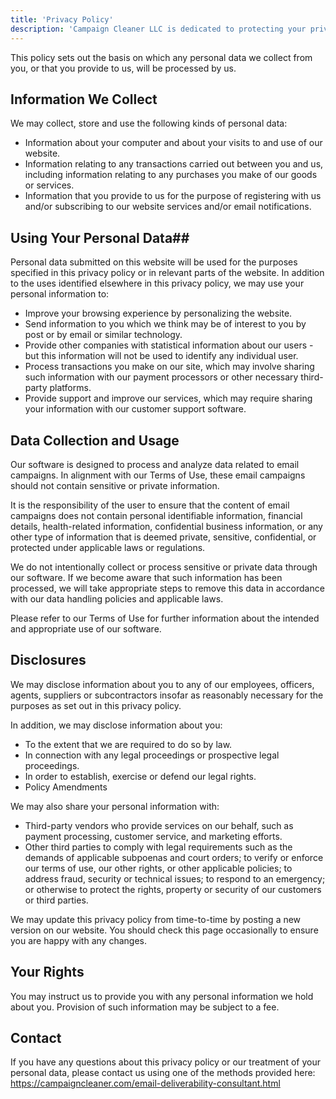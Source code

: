 ```yaml
---
title: 'Privacy Policy'
description: 'Campaign Cleaner LLC is dedicated to protecting your privacy. Learn how we safeguard your personal information and ensure compliance with privacy regulations.'
---
```


This policy sets out the basis on which any personal data we collect from you, or that you provide to us, will be processed by us.

## Information We Collect ##

We may collect, store and use the following kinds of personal data:

- Information about your computer and about your visits to and use of our website.
- Information relating to any transactions carried out between you and us, including information relating to any purchases you make of our goods or services.
- Information that you provide to us for the purpose of registering with us and/or subscribing to our website services and/or email notifications.

## Using Your Personal Data## 

Personal data submitted on this website will be used for the purposes specified in this privacy policy or in relevant parts of the website. In addition to the uses identified elsewhere in this privacy policy, we may use your personal information to:

- Improve your browsing experience by personalizing the website.
- Send information to you which we think may be of interest to you by post or by email or similar technology.
- Provide other companies with statistical information about our users - but this information will not be used to identify any individual user.
- Process transactions you make on our site, which may involve sharing such information with our payment processors or other necessary third-party platforms.
- Provide support and improve our services, which may require sharing your information with our customer support software.

## Data Collection and Usage ##

Our software is designed to process and analyze data related to email campaigns. In alignment with our Terms of Use, these email campaigns should not contain sensitive or private information.

It is the responsibility of the user to ensure that the content of email campaigns does not contain personal identifiable information, financial details, health-related information, confidential business information, or any other type of information that is deemed private, sensitive, confidential, or protected under applicable laws or regulations.

We do not intentionally collect or process sensitive or private data through our software. If we become aware that such information has been processed, we will take appropriate steps to remove this data in accordance with our data handling policies and applicable laws.

Please refer to our Terms of Use for further information about the intended and appropriate use of our software.

## Disclosures ##

We may disclose information about you to any of our employees, officers, agents, suppliers or subcontractors insofar as reasonably necessary for the purposes as set out in this privacy policy.

In addition, we may disclose information about you:

- To the extent that we are required to do so by law.
- In connection with any legal proceedings or prospective legal proceedings.
- In order to establish, exercise or defend our legal rights.
- Policy Amendments

We may also share your personal information with:

- Third-party vendors who provide services on our behalf, such as payment processing, customer service, and marketing efforts.
- Other third parties to comply with legal requirements such as the demands of applicable subpoenas and court orders; to verify or enforce our terms of use, our other rights, or other applicable policies; to address fraud, security or technical issues; to respond to an emergency; or otherwise to protect the rights, property or security of our customers or third parties.

We may update this privacy policy from time-to-time by posting a new version on our website. You should check this page occasionally to ensure you are happy with any changes.

## Your Rights ##

You may instruct us to provide you with any personal information we hold about you. Provision of such information may be subject to a fee.

## Contact ##

If you have any questions about this privacy policy or our treatment of your personal data, please contact us using one of the methods provided here: https://campaigncleaner.com/email-deliverability-consultant.html
